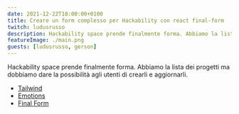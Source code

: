```yaml
---
date: 2021-12-22T18:00:00+0100
title: Creare un form complesso per Hackability con react final-form
twitch: ludusrusso
description: Hackability space prende finalmente forma. Abbiamo la lista dei progetti ma dobbiamo dare la possibilità agli utenti di crearli e aggiornarli.
featureImage: ./main.png
guests: [ludusrusso, gerson]
---
```


Hackability space prende finalmente forma. Abbiamo la lista dei progetti ma dobbiamo dare la possibilità agli utenti di crearli e aggiornarli.

- [Tailwind](https://tailwindui.com/)
- [Emotions](https://emotion.sh/)
- [Final Form](https://final-form.org/react)
